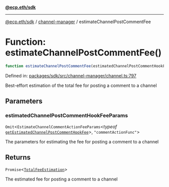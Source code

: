 [**@ecp.eth/sdk**](../../index.mdx)

***

[@ecp.eth/sdk](/sdk-reference/index.mdx) / [channel-manager](/sdk-reference/channel-manager/index.mdx) / estimateChannelPostCommentFee

# Function: estimateChannelPostCommentFee()

```ts
function estimateChannelPostCommentFee(estimatedChannelPostCommentHookFeeParams): Promise<TotalFeeEstimation>;
```

Defined in: [packages/sdk/src/channel-manager/channel.ts:797](https://github.com/ecp-eth/comments-monorepo/blob/main/packages/sdk/src/channel-manager/channel.ts#L797)

Best-effort estimation of the total fee for posting a comment to a channel

## Parameters

### estimatedChannelPostCommentHookFeeParams

`Omit`\<`EstimateChannelCommentActionFeeParams`\<*typeof* [`getEstimatedChannelPostCommentHookFee`](/sdk-reference/channel-manager/functions/getEstimatedChannelPostCommentHookFee.mdx)\>, `"commentActionFunc"`\>

The parameters for estimating the fee for posting a comment to a channel

## Returns

`Promise`\<[`TotalFeeEstimation`](/sdk-reference/channel-manager/types/type-aliases/TotalFeeEstimation.mdx)\>

The estimated fee for posting a comment to a channel
